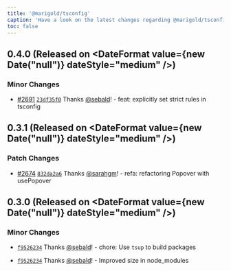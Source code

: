 ```yaml
---
title: '@marigold/tsconfig'
caption: 'Have a look on the latest changes regarding @marigold/tsconfig'
toc: false
---
```


## 0.4.0 (Released on <DateFormat value={new Date("null")} dateStyle="medium" />)

### Minor Changes

- [#2691](https://github.com/marigold-ui/marigold/pull/2691) [`23df35f0`](https://github.com/marigold-ui/marigold/commit/23df35f0869dfbf7cc7a921cdfd44ef1915e90fb) Thanks [@sebald](https://github.com/sebald)! - feat: explicitly set strict rules in tsconfig

## 0.3.1 (Released on <DateFormat value={new Date("null")} dateStyle="medium" />)

### Patch Changes

- [#2674](https://github.com/marigold-ui/marigold/pull/2674) [`832da2a6`](https://github.com/marigold-ui/marigold/commit/832da2a69f9bad5adcbcc57cba3cb215dfaa51e2) Thanks [@sarahgm](https://github.com/sarahgm)! - refa: refactoring Popover with usePopover

## 0.3.0 (Released on <DateFormat value={new Date("null")} dateStyle="medium" />)

### Minor Changes

- [`f9526234`](https://github.com/marigold-ui/marigold/commit/f9526234257a149b12c14191a524691470da3942) Thanks [@sebald](https://github.com/sebald)! - chore: Use `tsup` to build packages

- [`f9526234`](https://github.com/marigold-ui/marigold/commit/f9526234257a149b12c14191a524691470da3942) Thanks [@sebald](https://github.com/sebald)! - Improved size in node_modules
